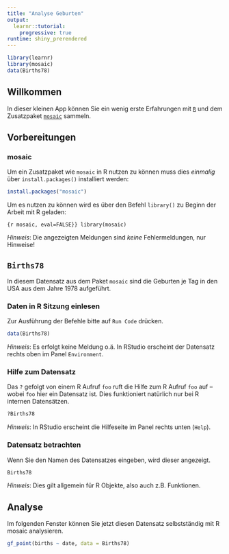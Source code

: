 ```yaml
---
title: "Analyse Geburten"
output: 
  learnr::tutorial:
    progressive: true
runtime: shiny_prerendered
---
```


```r
library(learnr)
library(mosaic)
data(Births78)
```

## Willkommen

In dieser kleinen App können Sie ein wenig erste Erfahrungen mit [`R`](https://www.r-project.org/) und dem Zusatzpaket [`mosaic`](https://projectmosaic.github.io/mosaic/) sammeln.

## Vorbereitungen

### mosaic

Um ein Zusatzpaket wie `mosaic` in R nutzen zu können muss dies *einmalig* über `install.packages()` installiert werden:

```r
install.packages("mosaic")
```


Um es nutzen zu können wird es über den Befehl `library()` zu Beginn der Arbeit mit R geladen:

```{r mosaic, eval=FALSE}}
library(mosaic)
```

*Hinweis*: Die angezeigten Meldungen sind *keine* Fehlermeldungen, nur Hinweise!

## `Births78`

In diesem Datensatz aus dem Paket `mosaic` sind die Geburten je Tag in den USA aus dem Jahre 1978 aufgeführt. 

### Daten in R Sitzung einlesen

Zur Ausführung der Befehle bitte auf `Run Code` drücken.

```r
data(Births78)
```

*Hinweis*: Es erfolgt keine Meldung o.ä. In RStudio erscheint der Datensatz rechts oben im Panel `Environment`.


### Hilfe zum Datensatz

Das `?` gefolgt von einem R Aufruf `foo` ruft die Hilfe zum R Aufruf `foo` auf -- wobei `foo` hier ein Datensatz ist. Dies funktioniert natürlich nur bei R internen Datensätzen.

```r
?Births78
```

*Hinweis*: In RStudio erscheint die Hilfeseite im Panel rechts unten (`Help`).

### Datensatz betrachten

Wenn Sie den Namen des Datensatzes eingeben, wird dieser angezeigt. 

```r
Births78
```
 
*Hinweis*: Dies gilt allgemein für R Objekte, also auch z.B. Funktionen.
 

## Analyse

Im folgenden Fenster können Sie jetzt diesen Datensatz selbstständig mit R mosaic analysieren. 

```r
gf_point(births ~ date, data = Births78)
```




